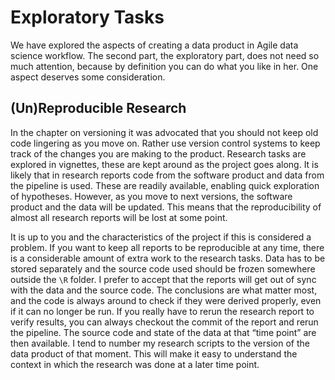 # Exploratory Tasks

We have explored the aspects of creating a data product in Agile data science workflow. The second part, the exploratory part, does not need so much attention, because by definition you can do what you like in her. One aspect deserves some consideration.

## (Un)Reproducible Research

In the chapter on versioning it was advocated that you should not keep old code lingering as you move on.
Rather use version control systems to keep track of the changes you are making to the product.
Research tasks are explored in vignettes, these are kept around as the project goes along.
It is likely that in research reports code from the software product and data from the pipeline is used.
These are readily available, enabling quick exploration of hypotheses.
However, as you move to next versions, the software product and the data will be updated.
This means that the reproducibility of almost all research reports will be lost at some point.

It is up to you and the characteristics of the project if this is considered a problem.
If you want to keep all reports to be reproducible at any time, there is a considerable amount of extra work to the research tasks.
Data has to be stored separately and the source code used should be frozen somewhere outside the `\R` folder.
I prefer to accept that the reports will get out of sync with the data and the source code.
The conclusions are what matter most, and the code is always around to check if they were derived properly, even if it can no longer be run.
If you really have to rerun the research report to verify results, you can always checkout the commit of the report and rerun the pipeline.
The source code and state of the data at that "time point" are then available.
I tend to number my research scripts to the version of the data product of that moment. 
This will make it easy to understand the context in which the research was done at a later time point.
